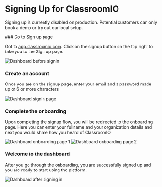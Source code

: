 
# Signing Up for ClassroomIO

Signing up is currently disabled on production. Potential customers can only book a demo or try out our local setup.

<Steps>
### Go to Sign up page

Got to [app.classroomio.com](https://app.classroomio.com). Click on the signup button on the top right to take you to the Sign up page.

<Image src={DashboardHomePageSignedout} alt="Dashboard before signin" quality="100" />

### Create an account

Once you are on the signup page, enter your email and a password made up of 6 or more characters.

<Image src={DashboardSignupPage} alt="Dashboard signin page" quality="100" />

### Complete the onboarding

Upon completing the signup flow, you will be redirected to the onboarding page. Here you can enter your fullname and your organization details and next you would share how you heard of ClassroomIO

<Image src={DashboardOnboardingPage1} alt="Dashboard onboarding page 1" quality="100" />
<Image src={DashboardOnboardingPage2} alt="Dashboard onboarding page 2" quality="100" />

### Welcome to the dashboard

After you go through the onboarding, you are successfully signed up and you are ready to start using the platform.

<Image src={DashboardHomePageSignedin} alt="Dashboard after signing in" quality="100" />

</Steps>

